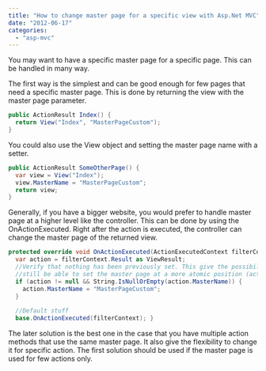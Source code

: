 ```yaml
---
title: "How to change master page for a specific view with Asp.Net MVC"
date: "2012-06-17"
categories: 
  - "asp-mvc"
---
```


You may want to have a specific master page for a specific page. This can be handled in many way.

The first way is the simplest and can be good enough for few pages that need a specific master page. This is done by returning the view with the master page parameter.


```csharp
public ActionResult Index() { 
  return View("Index", "MasterPageCustom"); 
} 
```

You could also use the View object and setting the master page name with a setter.


```csharp
public ActionResult SomeOtherPage() { 
  var view = View("Index"); 
  view.MasterName = "MasterPageCustom"; 
  return view; 
} 
```

Generally, if you have a bigger website, you would prefer to handle master page at a higher level like the controller. This can be done by using the OnActionExecuted. Right after the action is executed, the controller can change the master page of the returned view.


```csharp
protected override void OnActionExecuted(ActionExecutedContext filterContext) { 
  var action = filterContext.Result as ViewResult; 
  //Verify that nothing has been previously set. This give the possibility to 
  //still be able to set the master page at a more atomic position (action). 
  if (action != null && String.IsNullOrEmpty(action.MasterName)) { 
    action.MasterName = "MasterPageCustom"; 
  } 
  
  //Default stuff 
  base.OnActionExecuted(filterContext); } 
```

The later solution is the best one in the case that you have multiple action methods that use the same master page. It also give the flexibility to change it for specific action. The first solution should be used if the master page is used for few actions only.
